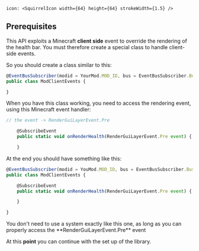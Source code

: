 


```
icon: <SquirrelIcon width={64} height={64} strokeWidth={1.5} />
```

## Prerequisites
This API exploits a Minecraft **client side** event to override the rendering of the health bar. You must therefore create a special class to handle client-side events.

So you should create a class similar to this:

<CodeTabs>

```js !!tabs ModEvents.class
@EventBusSubscriber(modid = YourMod.MOD_ID, bus = EventBusSubscriber.Bus.GAME, value =  Dist.CLIENT)
public class ModClientEvents {

}
```

</CodeTabs>

When you have this class working, you need to access the rendering event, using this Minecraft event handler:


<CodeTabs>

```js !!tabs ModEvents.class
// the event -> RenderGuiLayerEvent.Pre

    @SubscribeEvent
    public static void onRenderHealth(RenderGuiLayerEvent.Pre event) {

    }
```

</CodeTabs>


At the end you should have something like this:

<CodeTabs>

```js !!tabs ModEvents.class
@EventBusSubscriber(modid = YouMod.MOD_ID, bus = EventBusSubscriber.Bus.GAME, value =  Dist.CLIENT)
public class ModClientEvents {

    @SubscribeEvent
    public static void onRenderHealth(RenderGuiLayerEvent.Pre event) {

    }

}
```

</CodeTabs>

<Callout variant="info">
    You don't need to use a system exactly like this one, as long as you can properly access the **RenderGuiLayerEvent.Pre** event
</Callout>

At this **point** you can continue with the set up of the library.